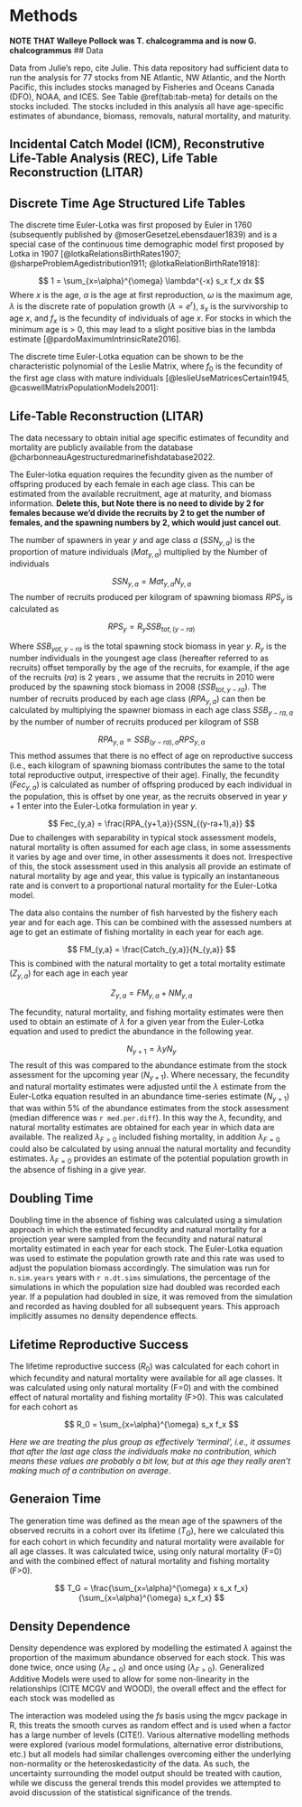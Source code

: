 # Methods {#meth}


**NOTE THAT Walleye Pollock was T. chalcogramma and is now G. chalcogrammus**
## Data

Data from Julie's repo, cite Julie. This data repository had sufficient data to run the analysis for 77 stocks from NE Atlantic, NW Atlantic, and the North Pacific, this includes stocks managed by Fisheries and Oceans Canada (DFO), NOAA, and ICES. See Table \@ref(tab:tab-meta) for details on the stocks included. The stocks included in this analysis all have age-specific estimates of abundance, biomass, removals, natural mortality, and maturity.

## Incidental Catch Model (ICM), Reconstrutive Life-Table Analysis (REC), Life Table Reconstruction (LITAR)

## Discrete Time Age Structured Life Tables

The discrete time Euler-Lotka was first proposed by Euler in 1760 (subsequently published by @moserGesetzeLebensdauer1839) and is a special case of the continuous time demographic model first proposed by Lotka in 1907 [@lotkaRelationsBirthRates1907; @sharpeProblemAgedistribution1911; @lotkaRelationBirthRate1918]:

$$
1 = \sum_{x=\alpha}^{\omega} \lambda^{-x} s_x f_x dx
$$
Where $x$ is the age, $\alpha$ is the age at first reproduction, $\omega$ is the maximum age, $\lambda$ is the discrete rate of population growth ($\lambda = e^r$), $s_x$ is the survivorship to age $x$, and $f_x$ is the fecundity of individuals of age $x$. For stocks in which the minimum age is > 0, this may lead to a slight positive bias in the lambda estimate [@pardoMaximumIntrinsicRate2016].

The discrete time Euler-Lotka equation can be shown to be the characteristic polynomial of the Leslie Matrix, where $f_0$ is the fecundity of the first age class with mature individuals [@leslieUseMatricesCertain1945, @caswellMatrixPopulationModels2001]:

\begin{align}
  \begin{bmatrix}
    f_0  & f_1 & f_2  & f_3    & ...          & f_{\omega-1} \\
    s_0  & 0   & 0    & 0      & ...          & 0 \\
    0    & s_1 & 0    & 0      & ...          & 0 \\
    0    & 0   & s_2  & 0      & ...          & 0 \\
    0    & 0   & 0    & \ddots & ...          & 0 \\
    0    & 0   & 0    & ...    & s_{\omega-2} & 0 \\
  \end{bmatrix}
\end{align}

## Life-Table Reconstruction (LITAR)
 
The data necessary to obtain initial age specific estimates of fecundity and mortality are publicly available from the database  @charbonneauAgestructuredmarinefishdatabase2022.

The Euler-lotka equation requires the fecundity given as the number of offspring produced by each female in each age class. This can be estimated from the available recruitment, age at maturity, and biomass information. **Delete this, but Note there is no need to divide by 2 for females because we'd divide the recruits by 2 to get the number of females, and the spawning numbers by 2, which would just cancel out**.

The number of spawners in year $y$ and age class $a$ ($SSN_{y,a}$) is the proportion of mature individuals ($Mat_{y,a}$) multiplied by the Number of individuals 

$$
SSN_{y,a} = Mat_{y,a} N_{y,a}
$$
The number of recruits produced per kilogram of spawning biomass $RPS_{y}$ is calculated as

$$
RPS_{y} = R_{y} SSB_{tot,(y-ra)} 
$$

Where $SSB_{yot,y-ra}$ is the total spawning stock biomass in year $y$. $R_{y}$ is the number individuals in the youngest age class (hereafter referred to as recruits) offset temporally by the age of the recruits, for example, if the age of the recruits ($ra$) is 2 years , we assume that the recruits in 2010 were produced by the spawning stock biomass in 2008 ($SSB_{tot,y-ra}$).  The number of recruits produced by each age class ($RPA_{y,a}$) can then be calculated by multiplying the spawner biomass in each age class $SSB_{y-ra,a}$ by the number of number of recruits produced per kilogram of SSB

$$
RPA_{y,a} =  SSB_{(y-ra),a} RPS_{y,a}
$$
This method assumes that there is no effect of age on reproductive success (i.e., each kilogram of spawning biomass contributes the same to the total total reproductive output, irrespective of their age). Finally, the fecundity ($Fec_{y,a}$) is calculated as number of offspring produced by each individual in the population, this is offset by one year, as the recruits observed in year $y+1$ enter into the Euler-Lotka formulation in year $y$.

$$
Fec_{y,a} =  \frac{RPA_{y+1,a}}{SSN_{(y-ra+1),a}}
$$
Due to challenges with separability in typical stock assessment models, natural mortality is often assumed for each age class, in some assessments it varies by age and over time, in other assessments it does not.  Irrespective of this, the stock assessment used in this analysis all provide an estimate of natural mortality by age and year, this value is typically an instantaneous rate and is convert to a proportional natural mortality for the Euler-Lotka model.  

The data also contains the number of fish harvested by the fishery each year and for each age. This can be combined with the assessed numbers at age to get an estimate of fishing mortality in each year for each age.

$$
FM_{y,a} =  \frac{Catch_{y,a}}{N_{y,a}}
$$
This is combined with the natural mortality to get a total mortality estimate ($Z_{y,a}$) for each age in each year 

$$
Z_{y,a} =  FM_{y,a} + NM_{y,a}
$$

The fecundity, natural mortality, and fishing mortality estimates were then used to obtain an estimate of $\lambda$ for a given year from the Euler-Lotka equation and used to predict the abundance in the following year.

$$
N_{y+1} = \lambda{y} N_{y}
$$
The result of this was compared to the abundance estimate from the stock assessment for the upcoming year ($N_{y+1}$). Where necessary, the fecundity and natural mortality estimates were adjusted until the $\lambda$ estimate from the Euler-Lotka equation resulted in an abundance time-series estimate ($N_{y+1}$) that was within 5% of the abundance estimates from the stock assessment (median difference was `r med.per.diff`). In this way the $\lambda$, fecundity, and natural mortality estimates are obtained for each year in which data are available. The realized $\lambda_{F>0}$ included fishing mortality, in addition $\lambda_{F=0}$ could also be calculated by using annual the natural mortality and fecundity estimates. $\lambda_{F=0}$ provides an estimate of the potential population growth in the absence of fishing in a give year.

<!-- For consistency in the Euler-lotka estimates across all the stocks, the first age used in the analysis was 'age 0' (which is simply an estimate of abundance of fish in the year they were born). For some stocks this information is not available (see Table X, **possibly in an Appendix where we have meta-data**). For the stocks in which age 0 information is unavailable, an estimate of the abundance of the younger age classes were back calculated using average natural mortality provided for the youngest age class available. -->

## Doubling Time

Doubling time in the absence of fishing was calculated using a simulation approach in which the estimated fecundity and natural mortality for a projection year were sampled from the fecundity and natural natural mortality estimated in each year for each stock. The Euler-Lotka equation was used to estimate the population growth rate and this rate was used to adjust the population biomass accordingly.  The simulation was run for `n.sim.years` years with `r n.dt.sims` simulations, the percentage of the simulations in which the population size had doubled was recorded each year. If a population had doubled in size, it was removed from the simulation and recorded as having doubled for all subsequent years. This approach implicitly assumes no density dependence effects.

## Lifetime Reproductive Success 

The lifetime reproductive success ($R_0$)  was calculated for each cohort in which fecundity and natural mortality were available for all age classes. It was calculated using only natural mortality (F=0) and with the combined effect of natural mortality and fishing mortality (F>0).  This was calculated for each cohort as

$$
R_0 = \sum_{x=\alpha}^{\omega} s_x f_x
$$

*Here we are treating the plus group as effectively 'terminal', i.e., it assumes that after the last age class the individuals make no contribution, which means these values are probably a bit low, but at this age they really aren't making much of a contribution on average*. 

## Generaion Time

The generation time was defined as the mean age of the spawners of the observed recruits in a cohort over its lifetime ($T_G$), here we calculated this for each cohort in which fecundity and natural mortality were available for all age classes. It was calculated twice, using only natural mortality (F=0) and with the combined effect of natural mortality and fishing mortality (F>0). 


$$
T_G = \frac{\sum_{x=\alpha}^{\omega} x s_x f_x}{\sum_{x=\alpha}^{\omega}  s_x f_x}
$$

## Density Dependence

Density dependence was explored by modelling the estimated $\lambda$ against the proportion of the maximum abundance observed for each stock.  This was done twice, once using ($\lambda_{F=0}$) and once using ($\lambda_{F>0}$).  Generalized Additive Models were used to allow for some non-linearity in the relationships (CITE MCGV and WOOD), the overall effect and the effect for each stock was modelled as

\begin{align}
\lambda_{i,j} \sim N(0,\sigma^2_{i,j}) \\
E(\lambda_{i,j}) = \mu_{i,j} \\
log(\mu_{i,j}) =  Prop_{i} + Stock_{j}  \times Prop_{i} \\
Stocks_{i,j} \sim N(0,\sigma^2_{Stocks})
\end{align}

The interaction was modeled using the *fs* basis using the mgcv package in R, this treats the smooth curves as random effect and is used when a factor has a large number of levels (CITE!).  Various alternative modelling methods were explored (various model formulations, alternative error distributions, etc.) but all models had similar challenges overcoming either the underlying non-normality or the heteroskedasticity of the data. As such, the uncertainty surrounding the model output should be treated with caution, while we discuss the general trends this model provides we attempted to avoid discussion of the statistical significance of the trends.



